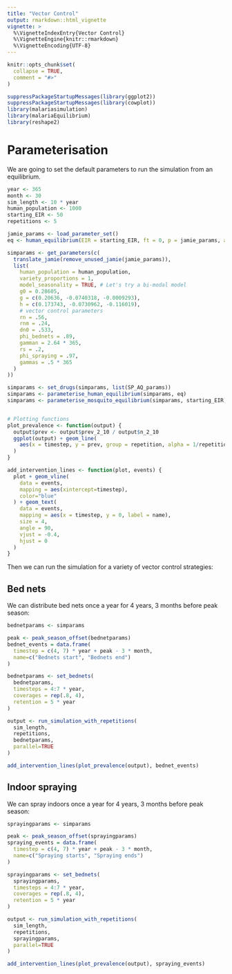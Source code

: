 ```yaml
---
title: "Vector Control"
output: rmarkdown::html_vignette
vignette: >
  %\VignetteIndexEntry{Vector Control}
  %\VignetteEngine{knitr::rmarkdown}
  %\VignetteEncoding{UTF-8}
---
```


```r
knitr::opts_chunk$set(
  collapse = TRUE,
  comment = "#>"
)
```

```r
suppressPackageStartupMessages(library(ggplot2))
suppressPackageStartupMessages(library(cowplot))
library(malariasimulation)
library(malariaEquilibrium)
library(reshape2)
```

# Parameterisation

We are going to set the default parameters to run the simulation from an equilibrium.

```r
year <- 365
month <- 30
sim_length <- 10 * year
human_population <- 1000
starting_EIR <- 50
repetitions <- 5

jamie_params <- load_parameter_set()
eq <- human_equilibrium(EIR = starting_EIR, ft = 0, p = jamie_params, age = 0:99)

simparams <- get_parameters(c(
  translate_jamie(remove_unused_jamie(jamie_params)),
  list(
    human_population = human_population,
    variety_proportions = 1,
    model_seasonality = TRUE, # Let's try a bi-modal model
    g0 = 0.28605,
    g = c(0.20636, -0.0740318, -0.0009293),
    h = c(0.173743, -0.0730962, -0.116019),
    # vector control parameters
    rn = .56,
    rnm = .24,
    dn0 = .533,
    phi_bednets = .89,
    gamman = 2.64 * 365,
    rs = .2,
    phi_spraying = .97,
    gammas = .5 * 365
  )
))

simparams <- set_drugs(simparams, list(SP_AQ_params))
simparams <- parameterise_human_equilibrium(simparams, eq)
simparams <- parameterise_mosquito_equilibrium(simparams, starting_EIR)


# Plotting functions
plot_prevalence <- function(output) {
  output$prev <- output$prev_2_10 / output$n_2_10
  ggplot(output) + geom_line(
    aes(x = timestep, y = prev, group = repetition, alpha = 1/repetitions)
  )
}

add_intervention_lines <- function(plot, events) {
  plot + geom_vline(
    data = events,
    mapping = aes(xintercept=timestep),
    color="blue"
  ) + geom_text(
    data = events,
    mapping = aes(x = timestep, y = 0, label = name),
    size = 4,
    angle = 90,
    vjust = -0.4,
    hjust = 0
  )
}
```

Then we can run the simulation for a variety of vector control strategies:

## Bed nets

We can distribute bed nets once a year for 4 years, 3 months before peak season:

```r
bednetparams <- simparams

peak <- peak_season_offset(bednetparams)
bednet_events = data.frame(
  timestep = c(4, 7) * year + peak - 3 * month,
  name=c("Bednets start", "Bednets end")
)

bednetparams <- set_bednets(
  bednetparams,
  timesteps = 4:7 * year,
  coverages = rep(.8, 4),
  retention = 5 * year
)

output <- run_simulation_with_repetitions(
  sim_length,
  repetitions,
  bednetparams,
  parallel=TRUE
)

add_intervention_lines(plot_prevalence(output), bednet_events)
```

## Indoor spraying

We can spray indoors once a year for 4 years, 3 months before peak season:

```r
sprayingparams <- simparams

peak <- peak_season_offset(sprayingparams)
spraying_events = data.frame(
  timestep = c(4, 7) * year + peak - 3 * month,
  name=c("Spraying starts", "Spraying ends")
)

sprayingparams <- set_bednets(
  sprayingparams,
  timesteps = 4:7 * year,
  coverages = rep(.8, 4),
  retention = 5 * year
)

output <- run_simulation_with_repetitions(
  sim_length,
  repetitions,
  sprayingparams,
  parallel=TRUE
)

add_intervention_lines(plot_prevalence(output), spraying_events)
```